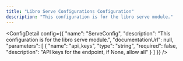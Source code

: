 ```yaml
---
title: "Libro Serve Configurations Configuration"
description: "This configuration is for the libro serve module."
---
```



<ConfigDetail config={{
  "name": "ServeConfig",
  "description": "This configuration is for the libro serve module.",
  "documentationUrl": null,
  "parameters": [
    {
      "name": "api_keys",
      "type": "string",
      "required": false,
      "description": "API keys for the endpoint, if None, allow all"
    }
  ]
}} />

